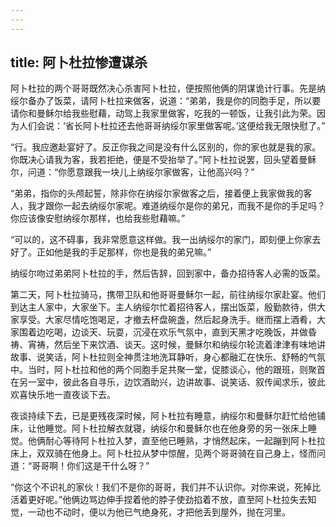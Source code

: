 ```yaml
---
---
---
```

title: 阿卜杜拉惨遭谋杀
---




阿卜杜拉的两个哥哥既然决心杀害阿卜杜拉，便按照他俩的阴谋诡计行事。先是纳绥尔备办了饭菜，请阿卜杜拉来做客，说道：“弟弟，我是你的同胞手足，所以要请你和曼稣尔给我些慰藉，动驾上我家里做客，吃我的一顿饭，让我引此为荣。因为人们会说：‘省长阿卜杜拉还去他哥哥纳绥尔家里做客呢。’这便给我无限快慰了。”

“行。我应邀赴宴好了。反正你我之间是没有什么区别的，你的家也就是我的家。你既决心请我为客，我若拒绝，便是不受抬举了。”阿卜杜拉说罢，回头望着曼稣尔，问道：“你愿意跟我一块儿上纳绥尔家做客，让他高兴吗？”

“弟弟，指你的头颅起誓，除非你在纳绥尔家做客之后，接着便上我家做我的客人，我才跟你一起去纳绥尔家呢。难道纳绥尔是你的弟兄，而我不是你的手足吗？你应该像安慰纳绥尔那样，也给我些慰藉嘛。”

“可以的，这不碍事，我非常愿意这样做。我一出纳绥尔的家门，即刻便上你家去好了。正如他是我的手足那样，你也是我的弟兄嘛。”

纳绥尔吻过弟弟阿卜杜拉的手，然后告辞，回到家中，备办招待客人必需的饭菜。

第二天，阿卜杜拉骑马，携带卫队和他哥哥曼稣尔一起，前往纳绥尔家赴宴。他们到达主人家中，大家坐下。主人纳绥尔忙着招待客人，摆出饭菜，殷勤款待，供大家享受。大家尽情吃饱喝足，才撤去杯盘碗盏，然后起身洗手。继而摆上酒肴，大家围着边吃喝，边谈天、玩耍，沉浸在欢乐气氛中，直到天黑才吃晚饭，并做昏祷、宵祷，然后坐下来饮酒、谈天。这时候，曼稣尔和纳绥尔轮流着津津有味地讲故事、说笑话，阿卜杜拉则全神贯注地洗耳静听，身心都融汇在快乐、舒畅的气氛中。当时，阿卜杜拉和他的两个同胞手足共聚一堂，促膝谈心，他的跟班，则聚首在另一室中，彼此各自寻乐，边饮酒助兴，边讲故事、说笑话、叙传闻求乐，彼此欢喜快乐地一直夜谈下去。

夜谈持续下去，已是更残夜深时候，阿卜杜拉有睡意，纳绥尔和曼稣尔赶忙给他铺床，让他睡觉。阿卜杜拉解衣就寝，纳绥尔和曼稣尔也在他身旁的另一张床上睡觉。他俩耐心等待阿卜杜拉入梦，直至他已睡熟，才悄然起床，一起蹦到阿卜杜拉床上，双双骑在他身上。阿卜杜拉从梦中惊醒，见两个哥哥骑在自己身上，怪而问道：“哥哥啊！你们这是干什么呀？”

“你这个不识礼的家伙！我们不是你的哥哥，我们并不认识你。对你来说，死掉比活着更好呢。”他俩边骂边伸手捏着他的脖子使劲掐着不放，直至阿卜杜拉失去知觉，一动也不动时，便以为他已气绝身死，才把他丢到屋外，抛在河里。